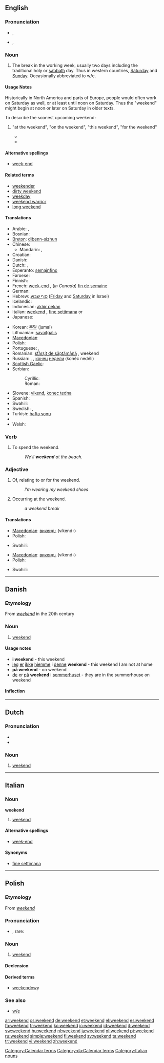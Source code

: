 {{wikipedia|Weekend}}
==English==

===Pronunciation===
* {{a|UK}} {{IPA|/ˈwiːk.ɛnd/}}, {{SAMPA|/"wi:k.End/}}
* {{a|US}} {{IPA|/ˈwik.ɛnd/}}, {{SAMPA|/"wik.End/}}
*: {{audio|en-us-weekend.ogg|Audio (US)}}

===Noun===
{{en-noun}}

# The break in the working week, usually two days including the traditional holy or [[sabbath]] day. Thus in western countries, [[Saturday]] and [[Sunday]]. Occasionally abbreviated to w/e.

====Usage Notes====
Historically in North America and parts of Europe, people would often work on Saturday as well, or at least until noon on Saturday. Thus the "weekend" might begin at noon or later on Saturday in older texts.

To describe the soonest upcoming weekend:
# {{UK|New Zealand}} "at the weekend", "on the weekend", "this weekend", "for the weekend"
#*{{quote-journal
|year=1886
|author=New Zealand Parliament
|title=Parliamentary debates
|volume=324
|page=2371
|passage=Let them work at their ordinary jobs during the week, and then take them out of circulation '''at the weekend''', which is usually the time when the trouble is ...
#*{{quote-news
|year=2009
|author=Great Britain House of Commons: Business and Enterprise Committee
|title=Pre-appointment Hearing with the Chairman-elect of Ofcom, Dr. Colette Bowe
|page=16
|passage=Whether it is on the BBC, ITV or commercial radio does not really matter. ...can give you a radio example of two things I was listening to '''at the weekend'''.}}
# {{US|Canada}} "on the weekend", "this weekend", "for the weekend" ("at the weekend" is not used)
}}
#*{{quote-book
|year=2002
|author=United States Senate: Committee on Armed Services
|title=Department of Defense authorization for appropriations for fiscal year 2002
|page=722
|passage=I am going to Moscow '''on the weekend''' to participate in the discussion, ...}}

====Alternative spellings====
* [[week-end]]

====Related terms====
* [[weekender]]
* [[dirty weekend]]
* [[weekday]]
* [[weekend warrior]]
* [[long weekend]]

====Translations====
{{trans-top|break in the working week}}
* Arabic: {{t|ar|نهاية الأسبوع|f|tr=nihaayat al-'usbuu`}},  {{t|ar|عطلة الأسبوع|f|tr=`aTlat al-'usbuu`}}
* Bosnian: {{t-|bs|vikend|m}}
* [[Breton]]: [[dibenn-sizhun]] {{m}}
* Chinese:
** Mandarin: {{t-|cmn|週末|sc=Hani}}, {{t-|cmn|周末|tr=zhōumò|sc=Hani}}
* Croatian: {{t-|hr|vikend|m}}
* Danish: {{t-|da|weekend|c}}
* Dutch: {{t+|nl|weekend|n}}, {{t+|nl|weekeinde|n}}
* Esperanto: [[semajnfino]]
* Faroese: {{t-|fo|vikuskifti|n|xs=Faroese}}
* Finnish: {{t+|fi|viikonloppu}}
* French: [[week-end]] {{m}}, (''in Canada'') [[fin de semaine]] {{f}}
* German: {{t+|de|Wochenende|n}}
* Hebrew: [[סוף שבוע]] {{m}} ([[Friday]] and [[Saturday]] in Israel)
* Icelandic: {{t+|is|helgi|f}}
* Indonesian: [[akhir pekan]]
* Italian: [[weekend#Italian|weekend]] {{m}}, [[fine settimana]] {{m}} or {{f}}
* Japanese: {{t-|ja|週末|tr=[[しゅうまつ]], [[shūmatsu]]}}
{{trans-mid}}
* Korean: [[주말]] (jumal)
* Lithuanian: [[savaitgalis]] {{m}}
* [[Macedonian]]: {{t-|mk|викенд|m|tr=víkend}}
* Polish: {{l|pl|weekend}} {{m}}
* Portuguese: {{t+|pt|final de semana}}, {{t+|pt|fim de semana}}
* Romanian: [[sfârşit de săptămână]] {{n}}, weekend {{n}}
* Russian: {{t|ru|уик-энд|m|tr=uik-énd}},  {{t|ru|выходные|m|p|tr=vyxodnýje}}, [[конец]] [[неделя|недели]] (konéc nedéli) {{m}}
* [[Scottish Gaelic]]: {{t-|gd|deireadh-seachdain|m|xs=Scottish Gaelic}}
* Serbian:
*: Cyrillic: {{t-|sr|викенд|m|sc=Cyrl}}
*: Roman: {{t-|sr|vikend|m}}
* Slovene: [[vikend]], [[konec tedna]]
* Spanish: {{t+|es|fin de semana|m}}
* Swahili: {{t+|sw|wikendi|xs=Swahili}}
* Swedish: {{t+|sv|helg|c}}, {{t+|sv|veckoslut|n}}
* Turkish: [[hafta sonu]]
* {{trreq|Vietnamese}}
* Welsh: {{t-|cy|penwythnos|m|xs=Welsh}}
{{trans-bottom}}

===Verb===
{{en-verb}}

# To spend the weekend.
#: ''We'll '''weekend''' at the beach.''

===Adjective===
{{en-adj|-}}

# Of, relating to or for the weekend.
#: ''I'm wearing my weekend shoes''
# Occurring at the weekend.
#: ''a weekend break''

====Translations====
{{trans-top|Of, relating to or for the weekend}}
* [[Macedonian]]: [[викенд]][[-]] (víkend-)
* Polish: {{t-|pl|weekendowy|m}}
{{trans-mid}}
* Swahili: {{t+|sw|wikendi|xs=Swahili}}
{{trans-bottom}}

{{trans-top|Occurring at the weekend}}
* [[Macedonian]]: [[викенд]][[-]] (víkend-)
* Polish: {{t-|pl|weekendowy|m}}
{{trans-mid}}
* Swahili: {{t+|sw|wikendi|xs=Swahili}}
{{trans-bottom}}

[[Category:Calendar terms]]

----

==Danish==

===Etymology===
From {{etyl|en|da}} ''[[#English|weekend]]'' in the 20th century

===Noun===
{{da-noun|en|er}}

# [[weekend#English|weekend]]

====Usage notes====
* '''i weekend''' - this weekend
* [[jeg]] [[er]] [[ikke]] [[hjemme]] i [[denne]] '''weekend''' - this weekend I am not at home
* '''på weekend''' - on weekend
* [[de]] er [[på]] '''weekend''' i [[sommerhus]]et - they are in the summerhouse on weekend

====Inflection====
{{da-noun-infl|en|er}}

[[Category:da:Calendar terms]]

----

==Dutch==

===Pronunciation===
* {{IPA|/ˈʋikɛnt/|lang=nl}}
* {{audio|Nl-weekend.ogg|Audio}}

===Noun===
{{nl-noun|g=n|pl1=weekenden|pl2=weekends}}
# [[#English|weekend]]

----

==Italian==

===Noun===
'''weekend''' {{m}} {{inv}}

# [[weekend#English|weekend]]

====Alternative spellings====
* [[week-end#Italian|week-end]]

====Synonyms====
* [[fine settimana]]

[[Category:Italian nouns]]

----

==Polish==

===Etymology===
From {{etyl|en|pl}} ''[[#English|weekend]]''

===Pronunciation===
* {{IPA|/ˈwikɛn̪t̪/|lang=pl}}, rare: {{IPAchar|/ˈwikɛn̪d̪/}}

===Noun===
{{infl|pl|noun|g=m}}

# [[#English|weekend]]

====Declension====
{{pl-decl-noun
|weekend|weekendy
|weekendu|weekendów
|weekendowi|weekendom
|weekend|weekendy
|weekendem|weekendami
|weekendzie|weekendach
|weekendzie|weekendy
}}

====Derived terms====
* [[weekendowy]]

===See also===
* [[w/e]]

[[ar:weekend]]
[[cs:weekend]]
[[de:weekend]]
[[et:weekend]]
[[el:weekend]]
[[es:weekend]]
[[fa:weekend]]
[[fr:weekend]]
[[ko:weekend]]
[[io:weekend]]
[[id:weekend]]
[[it:weekend]]
[[sw:weekend]]
[[hu:weekend]]
[[nl:weekend]]
[[ja:weekend]]
[[pl:weekend]]
[[pt:weekend]]
[[ru:weekend]]
[[simple:weekend]]
[[fi:weekend]]
[[sv:weekend]]
[[ta:weekend]]
[[tr:weekend]]
[[vi:weekend]]
[[zh:weekend]]